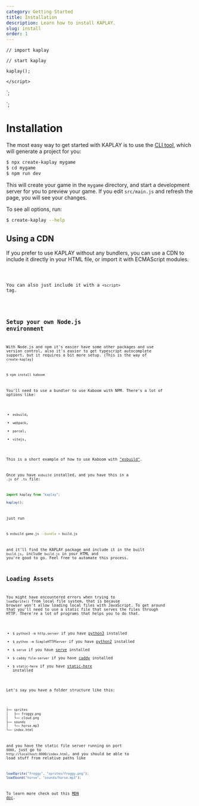 ```yaml
---
category: Getting Started
title: Installation
description: Learn how to install KAPLAY.
slug: install
order: 1
---
```



    // import kaplay

    // start kaplay

    kaplay();

    </script>
`;

<script>
    kaplay();
</script>
`;

# Installation

The most easy way to get started with KAPLAY is to use the [CLI tool](https://www.npmjs.com/package/create-kaplay), which will generate a project for you:

```sh
$ npx create-kaplay mygame
$ cd mygame
$ npm run dev
```

This will create your game in the `mygame` directory, and start a development server for you to preview your game. If you edit `src/main.js` and refresh the page, you will see your changes.

To see all options, run:

```sh
$ create-kaplay --help
```

## Using a CDN

If you prefer to use KAPLAY without any bundlers, you can use a CDN to include it directly in your HTML file,
or import it with ECMAScript modules.

<Code code={ecmaImport} lang="html" />

You can also just include it with a `<script>` tag.

<Code code={jsImport} lang="html" />

## Setup your own Node.js environment

With Node.js and npm it's easier have some other packages and use version control, also it's easier to get typescript autocomplete support, but it requires a bit more setup. (This is the way of `create-kaplay`)

```sh
$ npm install kaboom
```

You'll need to use a bundler to use Kaboom with NPM. There's a lot of options like:

- `esbuild`,
- `webpack`,
- `parcel`,
- `vitejs`,

This is a short example of how to use Kaboom with ["esbuild"](https://esbuild.github.io/).

Once you have `esbuild` installed, and you have this in a `.js` or `.ts` file:

```js
import kaplay from "kaplay";

kaplay();
```

just run

```sh
$ esbuild game.js --bundle > build.js
```

and it'll find the KAPLAY package and include it in the built `build.js`, include `build.js` in your HTML and you're good to go. Feel free to automate this process.

## Loading Assets

You might have encountered errors when trying to `loadSprite()` from local file system, that is because browser won't allow loading local files with JavaScript. To get around that you'll need to use a static file that serves the files through HTTP. There're a lot of programs that helps you to do that.

- `$ python3 -m http.server` if you have [python3](https://www.python.org) installed
- `$ python -m SimpleHTTPServer` if you have [python2](https://www.python.org) installed
- `$ serve` if you have [serve](https://github.com/vercel/serve) installed
- `$ caddy file-server` if you have [caddy](https://caddyserver.com/) installed
- `$ static-here` if you have [static-here](https://github.com/amasad/static-here) installed

Let's say you have a folder structure like this:

```sh
.
├── sprites
│   ├── froggy.png
│   └── cloud.png
├── sounds
│   └── horse.mp3
└── index.html
```

and you have the static file server running on port `8000`, just go to `http://localhost:8000/index.html`, and you should be able to load stuff from relative paths like

```js
loadSprite("froggy", "sprites/froggy.png");
loadSound("horse", "sounds/horse.mp3");
```

To learn more check out this [MDN doc](https://developer.mozilla.org/en-US/docs/Learn/Common_questions/set_up_a_local_testing_server).
